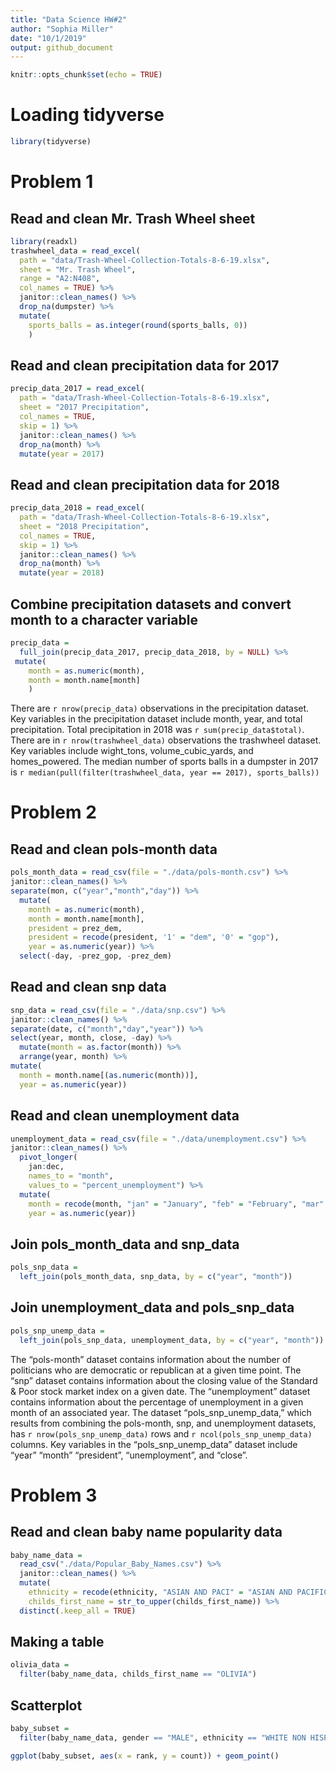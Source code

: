 ```yaml
---
title: "Data Science HW#2"
author: "Sophia Miller"
date: "10/1/2019"
output: github_document
---
```


```r
knitr::opts_chunk$set(echo = TRUE)
```

# Loading tidyverse
```r
library(tidyverse)
```

# Problem 1
## Read and clean Mr. Trash Wheel sheet

```r
library(readxl)
trashwheel_data = read_excel(
  path = "data/Trash-Wheel-Collection-Totals-8-6-19.xlsx",
  sheet = "Mr. Trash Wheel",
  range = "A2:N408",
  col_names = TRUE) %>%
  janitor::clean_names() %>%
  drop_na(dumpster) %>%
  mutate(
    sports_balls = as.integer(round(sports_balls, 0))
    )
``` 

## Read and clean precipitation data for 2017

```r
precip_data_2017 = read_excel(
  path = "data/Trash-Wheel-Collection-Totals-8-6-19.xlsx",
  sheet = "2017 Precipitation",
  col_names = TRUE,
  skip = 1) %>%
  janitor::clean_names() %>%
  drop_na(month) %>%
  mutate(year = 2017)
```

## Read and clean precipitation data for 2018

```r
precip_data_2018 = read_excel(
  path = "data/Trash-Wheel-Collection-Totals-8-6-19.xlsx",
  sheet = "2018 Precipitation",
  col_names = TRUE,
  skip = 1) %>%
  janitor::clean_names() %>%
  drop_na(month) %>%
  mutate(year = 2018)
```

## Combine precipitation datasets and convert month to a character variable

```r
precip_data = 
  full_join(precip_data_2017, precip_data_2018, by = NULL) %>%
 mutate(
    month = as.numeric(month),
    month = month.name[month]
    )
```

There are `r nrow(precip_data)` observations in the precipitation dataset. Key variables in the precipitation dataset include month, year, and total precipitation. Total precipitation in 2018 was `r sum(precip_data$total)`. There are in `r nrow(trashwheel_data)` observations the trashwheel dataset. Key variables include wight_tons, volume_cubic_yards, and homes_powered. The median number of sports balls in a dumpster in 2017 is `r median(pull(filter(trashwheel_data, year == 2017), sports_balls))`

# Problem 2

## Read and clean pols-month data

```r
pols_month_data = read_csv(file = "./data/pols-month.csv") %>%
janitor::clean_names() %>%
separate(mon, c("year","month","day")) %>%
  mutate(
    month = as.numeric(month),
    month = month.name[month],
    president = prez_dem,
    president = recode(president, '1' = "dem", '0' = "gop"),
    year = as.numeric(year)) %>%
  select(-day, -prez_gop, -prez_dem)
```
## Read and clean snp data

```r
snp_data = read_csv(file = "./data/snp.csv") %>%
janitor::clean_names() %>%
separate(date, c("month","day","year")) %>%
select(year, month, close, -day) %>%
  mutate(month = as.factor(month)) %>%
  arrange(year, month) %>%
mutate(
  month = month.name[(as.numeric(month))],
  year = as.numeric(year))
```

## Read and clean unemployment data

```r
unemployment_data = read_csv(file = "./data/unemployment.csv") %>%
janitor::clean_names() %>%
  pivot_longer(
    jan:dec,
    names_to = "month",
    values_to = "percent_unemployment") %>%
  mutate(
    month = recode(month, "jan" = "January", "feb" = "February", "mar" = "March", "apr" = "April", "may" = "May", "jun" = "June", "jul" = "July", "aug" = "August", "sep" = "September", "oct" = "October", "nov" = "November", "dec" = "December"),
    year = as.numeric(year))
```
## Join pols_month_data and snp_data

```r
pols_snp_data = 
  left_join(pols_month_data, snp_data, by = c("year", "month"))
```

## Join unemployment_data and pols_snp_data

```r
pols_snp_unemp_data = 
  left_join(pols_snp_data, unemployment_data, by = c("year", "month"))
```

The "pols-month" dataset contains information about the number of politicians who are democratic or republican at a given time point. The "snp" dataset contains information about the closing value of the Standard & Poor stock market index on a given date. The "unemployment" dataset contains information about the percentage of unemployment in a given month of an associated year. The dataset "pols_snp_unemp_data," which results from combining the pols-month, snp, and unemployment datasets, has `r nrow(pols_snp_unemp_data)` rows and `r ncol(pols_snp_unemp_data)` columns. Key variables in the "pols_snp_unemp_data" dataset include "year" "month" "president", "unemployment", and "close". 


# Problem 3

## Read and clean baby name popularity data

```r
baby_name_data = 
  read_csv("./data/Popular_Baby_Names.csv") %>%
  janitor::clean_names() %>%
  mutate(
    ethnicity = recode(ethnicity, "ASIAN AND PACI" = "ASIAN AND PACIFIC ISLANDER"),
    childs_first_name = str_to_upper(childs_first_name)) %>%
  distinct(.keep_all = TRUE)
```
## Making a table
```r
olivia_data = 
  filter(baby_name_data, childs_first_name == "OLIVIA")
```




## Scatterplot

```r
baby_subset = 
  filter(baby_name_data, gender == "MALE", ethnicity == "WHITE NON HISPANIC", year_of_birth == "2016" )

ggplot(baby_subset, aes(x = rank, y = count)) + geom_point()
```



